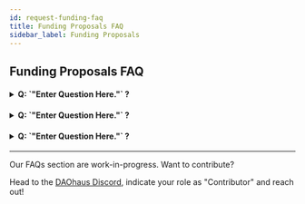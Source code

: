 ```yaml
---
id: request-funding-faq
title: Funding Proposals FAQ
sidebar_label: Funding Proposals
---
```


## Funding Proposals FAQ

<h4><details>
<summary> Q: `"Enter Question Here."` ?</summary>
  
<p>&nbsp;</p>
  
###### A: `"Enter Answer Here."`
  
</details></h4>

<h4><details>
<summary> Q: `"Enter Question Here."` ?</summary>
  
<p>&nbsp;</p>
  
###### A: `"Enter Answer Here."`
  
</details></h4>

<h4><details>
<summary> Q: `"Enter Question Here."` ?</summary>
  
<p>&nbsp;</p>
  
###### A: `"Enter Answer Here."`
  
</details></h4>
  
---

Our FAQs section are work-in-progress. Want to contribute? 

Head to the [DAOhaus Discord](https://discord.gg/bUd7HqMx), indicate your role as "Contributor" and reach out! 
